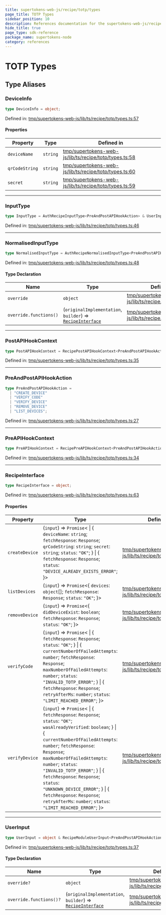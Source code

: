 ```yaml
---
title: supertokens-web-js/recipe/totp/types
page_title: TOTP Types
sidebar_position: 10
description: References documentation for the supertokens-web-js/recipe/totp/types package
hide_title: true
page_type: sdk-reference
package_name: supertokens-node
category: references
---
```


# TOTP Types


## Type Aliases

### DeviceInfo

```ts
type DeviceInfo = object;
```

Defined in: [tmp/supertokens-web-js/lib/ts/recipe/totp/types.ts:57](https://github.com/supertokens/supertokens-web-js/blob/be2e0fd7dcade8352cdc9639abe968e5cda5b1cd/lib/ts/recipe/totp/types.ts#L57)

#### Properties

| Property | Type | Defined in |
| ------ | ------ | ------ |
| <a id="devicename"></a> `deviceName` | `string` | [tmp/supertokens-web-js/lib/ts/recipe/totp/types.ts:58](https://github.com/supertokens/supertokens-web-js/blob/be2e0fd7dcade8352cdc9639abe968e5cda5b1cd/lib/ts/recipe/totp/types.ts#L58) |
| <a id="qrcodestring"></a> `qrCodeString` | `string` | [tmp/supertokens-web-js/lib/ts/recipe/totp/types.ts:60](https://github.com/supertokens/supertokens-web-js/blob/be2e0fd7dcade8352cdc9639abe968e5cda5b1cd/lib/ts/recipe/totp/types.ts#L60) |
| <a id="secret"></a> `secret` | `string` | [tmp/supertokens-web-js/lib/ts/recipe/totp/types.ts:59](https://github.com/supertokens/supertokens-web-js/blob/be2e0fd7dcade8352cdc9639abe968e5cda5b1cd/lib/ts/recipe/totp/types.ts#L59) |

***

### InputType

```ts
type InputType = AuthRecipeInputType<PreAndPostAPIHookAction> & UserInput;
```

Defined in: [tmp/supertokens-web-js/lib/ts/recipe/totp/types.ts:46](https://github.com/supertokens/supertokens-web-js/blob/be2e0fd7dcade8352cdc9639abe968e5cda5b1cd/lib/ts/recipe/totp/types.ts#L46)

***

### NormalisedInputType

```ts
type NormalisedInputType = AuthRecipeNormalisedInputType<PreAndPostAPIHookAction> & object;
```

Defined in: [tmp/supertokens-web-js/lib/ts/recipe/totp/types.ts:48](https://github.com/supertokens/supertokens-web-js/blob/be2e0fd7dcade8352cdc9639abe968e5cda5b1cd/lib/ts/recipe/totp/types.ts#L48)

#### Type Declaration

| Name | Type | Defined in |
| ------ | ------ | ------ |
| `override` | `object` | [tmp/supertokens-web-js/lib/ts/recipe/totp/types.ts:49](https://github.com/supertokens/supertokens-web-js/blob/be2e0fd7dcade8352cdc9639abe968e5cda5b1cd/lib/ts/recipe/totp/types.ts#L49) |
| `override.functions()` | (`originalImplementation`, `builder`) => [`RecipeInterface`](#recipeinterface) | [tmp/supertokens-web-js/lib/ts/recipe/totp/types.ts:50](https://github.com/supertokens/supertokens-web-js/blob/be2e0fd7dcade8352cdc9639abe968e5cda5b1cd/lib/ts/recipe/totp/types.ts#L50) |

***

### PostAPIHookContext

```ts
type PostAPIHookContext = RecipePostAPIHookContext<PreAndPostAPIHookAction>;
```

Defined in: [tmp/supertokens-web-js/lib/ts/recipe/totp/types.ts:35](https://github.com/supertokens/supertokens-web-js/blob/be2e0fd7dcade8352cdc9639abe968e5cda5b1cd/lib/ts/recipe/totp/types.ts#L35)

***

### PreAndPostAPIHookAction

```ts
type PreAndPostAPIHookAction = 
  | "CREATE_DEVICE"
  | "VERIFY_CODE"
  | "VERIFY_DEVICE"
  | "REMOVE_DEVICE"
  | "LIST_DEVICES";
```

Defined in: [tmp/supertokens-web-js/lib/ts/recipe/totp/types.ts:27](https://github.com/supertokens/supertokens-web-js/blob/be2e0fd7dcade8352cdc9639abe968e5cda5b1cd/lib/ts/recipe/totp/types.ts#L27)

***

### PreAPIHookContext

```ts
type PreAPIHookContext = RecipePreAPIHookContext<PreAndPostAPIHookAction>;
```

Defined in: [tmp/supertokens-web-js/lib/ts/recipe/totp/types.ts:34](https://github.com/supertokens/supertokens-web-js/blob/be2e0fd7dcade8352cdc9639abe968e5cda5b1cd/lib/ts/recipe/totp/types.ts#L34)

***

### RecipeInterface

```ts
type RecipeInterface = object;
```

Defined in: [tmp/supertokens-web-js/lib/ts/recipe/totp/types.ts:63](https://github.com/supertokens/supertokens-web-js/blob/be2e0fd7dcade8352cdc9639abe968e5cda5b1cd/lib/ts/recipe/totp/types.ts#L63)

#### Properties

| Property | Type | Defined in |
| ------ | ------ | ------ |
| <a id="createdevice"></a> `createDevice` | (`input`) => `Promise`\< \| \{ `deviceName`: `string`; `fetchResponse`: `Response`; `qrCodeString`: `string`; `secret`: `string`; `status`: `"OK"`; \} \| \{ `fetchResponse`: `Response`; `status`: `"DEVICE_ALREADY_EXISTS_ERROR"`; \}\> | [tmp/supertokens-web-js/lib/ts/recipe/totp/types.ts:64](https://github.com/supertokens/supertokens-web-js/blob/be2e0fd7dcade8352cdc9639abe968e5cda5b1cd/lib/ts/recipe/totp/types.ts#L64) |
| <a id="listdevices"></a> `listDevices` | (`input`) => `Promise`\<\{ `devices`: `object`[]; `fetchResponse`: `Response`; `status`: `"OK"`; \}\> | [tmp/supertokens-web-js/lib/ts/recipe/totp/types.ts:110](https://github.com/supertokens/supertokens-web-js/blob/be2e0fd7dcade8352cdc9639abe968e5cda5b1cd/lib/ts/recipe/totp/types.ts#L110) |
| <a id="removedevice"></a> `removeDevice` | (`input`) => `Promise`\<\{ `didDeviceExist`: `boolean`; `fetchResponse`: `Response`; `status`: `"OK"`; \}\> | [tmp/supertokens-web-js/lib/ts/recipe/totp/types.ts:105](https://github.com/supertokens/supertokens-web-js/blob/be2e0fd7dcade8352cdc9639abe968e5cda5b1cd/lib/ts/recipe/totp/types.ts#L105) |
| <a id="verifycode"></a> `verifyCode` | (`input`) => `Promise`\< \| \{ `fetchResponse`: `Response`; `status`: `"OK"`; \} \| \{ `currentNumberOfFailedAttempts`: `number`; `fetchResponse`: `Response`; `maxNumberOfFailedAttempts`: `number`; `status`: `"INVALID_TOTP_ERROR"`; \} \| \{ `fetchResponse`: `Response`; `retryAfterMs`: `number`; `status`: `"LIMIT_REACHED_ERROR"`; \}\> | [tmp/supertokens-web-js/lib/ts/recipe/totp/types.ts:79](https://github.com/supertokens/supertokens-web-js/blob/be2e0fd7dcade8352cdc9639abe968e5cda5b1cd/lib/ts/recipe/totp/types.ts#L79) |
| <a id="verifydevice"></a> `verifyDevice` | (`input`) => `Promise`\< \| \{ `fetchResponse`: `Response`; `status`: `"OK"`; `wasAlreadyVerified`: `boolean`; \} \| \{ `currentNumberOfFailedAttempts`: `number`; `fetchResponse`: `Response`; `maxNumberOfFailedAttempts`: `number`; `status`: `"INVALID_TOTP_ERROR"`; \} \| \{ `fetchResponse`: `Response`; `status`: `"UNKNOWN_DEVICE_ERROR"`; \} \| \{ `fetchResponse`: `Response`; `retryAfterMs`: `number`; `status`: `"LIMIT_REACHED_ERROR"`; \}\> | [tmp/supertokens-web-js/lib/ts/recipe/totp/types.ts:89](https://github.com/supertokens/supertokens-web-js/blob/be2e0fd7dcade8352cdc9639abe968e5cda5b1cd/lib/ts/recipe/totp/types.ts#L89) |

***

### UserInput

```ts
type UserInput = object & RecipeModuleUserInput<PreAndPostAPIHookAction>;
```

Defined in: [tmp/supertokens-web-js/lib/ts/recipe/totp/types.ts:37](https://github.com/supertokens/supertokens-web-js/blob/be2e0fd7dcade8352cdc9639abe968e5cda5b1cd/lib/ts/recipe/totp/types.ts#L37)

#### Type Declaration

| Name | Type | Defined in |
| ------ | ------ | ------ |
| `override?` | `object` | [tmp/supertokens-web-js/lib/ts/recipe/totp/types.ts:38](https://github.com/supertokens/supertokens-web-js/blob/be2e0fd7dcade8352cdc9639abe968e5cda5b1cd/lib/ts/recipe/totp/types.ts#L38) |
| `override.functions()?` | (`originalImplementation`, `builder`) => [`RecipeInterface`](#recipeinterface) | [tmp/supertokens-web-js/lib/ts/recipe/totp/types.ts:39](https://github.com/supertokens/supertokens-web-js/blob/be2e0fd7dcade8352cdc9639abe968e5cda5b1cd/lib/ts/recipe/totp/types.ts#L39) |

